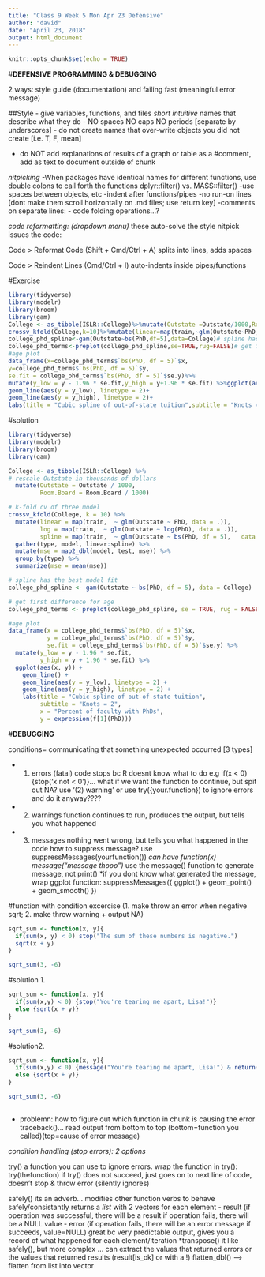 ```yaml
---
title: "Class 9 Week 5 Mon Apr 23 Defensive"
author: "david"
date: "April 23, 2018"
output: html_document
---
```


```r
knitr::opts_chunk$set(echo = TRUE)
```

#**DEFENSIVE PROGRAMMING & DEBUGGING**

2 ways: style guide (documentation) and failing fast (meaningful error message)

##Style
- give variables, functions, and files *short* *intuitive* names that describe what they do
- NO spaces NO caps NO periods [separate by underscores]
- do not create names that over-write objects you did not create [i.e. T, F, mean]

- do NOT add explanations of results of a graph or table as a #comment, add as text to document outside of chunk

*nitpicking*
-When packages have identical names for different functions, use double colons to call forth the functions
dplyr::filter() vs. MASS::filter()
-use spaces between objects, etc
-indent after functions/pipes
-no run-on lines [dont make them scroll horizontally on .md files; use return key]
-comments on separate lines:
   - code folding operations...?

*code reformatting: (dropdown menu)* 
these auto-solve the style nitpick issues the code:

Code > Reformat Code (Shift + Cmd/Ctrl + A) 
  splits into lines, adds spaces

Code > Reindent Lines (Cmd/Ctrl + I)
  auto-indents inside pipes/functions


#Exercise
```r
library(tidyverse)
library(modelr)
library(broom)
library(gam)
College <- as_tibble(ISLR::College)%>%mutate(Outstate =Outstate/1000,Room.Board=Room.Board/ 1000)# rescale Outstate in thousands of dollars
crossv_kfold(College,k=10)%>%mutate(linear=map(train,~glm(Outstate~PhD, data=.)),log= map(train,~glm(Outstate ~log(PhD), data=.)),spline=map(train,~ glm(Outstate ~bs(PhD, df=5),   data=.)))%>%gather(type,model,linear:spline)%>%mutate(mse=map2_dbl(model,test,mse))%>%group_by(type)%>%summarize(mse = mean(mse))# k-fold cv of three model types
college_phd_spline<-gam(Outstate~bs(PhD,df=5),data=College)# spline has the best model fit
college_phd_terms<-preplot(college_phd_spline,se=TRUE,rug=FALSE)# get first difference for age
#age plot
data_frame(x=college_phd_terms$`bs(PhD, df = 5)`$x,
y=college_phd_terms$`bs(PhD, df = 5)`$y,
se.fit = college_phd_terms$`bs(PhD, df = 5)`$se.y)%>%
mutate(y_low = y - 1.96 * se.fit,y_high = y+1.96 * se.fit) %>%ggplot(aes(x, y))+geom_line()+
geom_line(aes(y = y_low), linetype = 2)+
geom_line(aes(y = y_high), linetype = 2)+
labs(title = "Cubic spline of out-of-state tuition",subtitle = "Knots = 2",x = "Percent of faculty with PhDs",y=expression(f[1](PhD)))
```


#solution
```r

library(tidyverse)
library(modelr)
library(broom)
library(gam)

College <- as_tibble(ISLR::College) %>% 
# rescale Outstate in thousands of dollars
  mutate(Outstate = Outstate / 1000, 
         Room.Board = Room.Board / 1000)

# k-fold cv of three model
crossv_kfold(College, k = 10) %>% 
  mutate(linear = map(train,  ~ glm(Outstate ~ PhD, data = .)),
         log = map(train,  ~ glm(Outstate ~ log(PhD), data = .)),
         spline = map(train,  ~ glm(Outstate ~ bs(PhD, df = 5),   data = .))) %>% 
  gather(type, model, linear:spline) %>% 
  mutate(mse = map2_dbl(model, test, mse)) %>%
  group_by(type) %>% 
  summarize(mse = mean(mse)) 

# spline has the best model fit
college_phd_spline <- gam(Outstate ~ bs(PhD, df = 5), data = College)

# get first difference for age
college_phd_terms <- preplot(college_phd_spline, se = TRUE, rug = FALSE)

#age plot
data_frame(x = college_phd_terms$`bs(PhD, df = 5)`$x,
           y = college_phd_terms$`bs(PhD, df = 5)`$y,
           se.fit = college_phd_terms$`bs(PhD, df = 5)`$se.y) %>%
  mutate(y_low = y - 1.96 * se.fit, 
         y_high = y + 1.96 * se.fit) %>% 
  ggplot(aes(x, y)) +
    geom_line() +
    geom_line(aes(y = y_low), linetype = 2) +
    geom_line(aes(y = y_high), linetype = 2) +
    labs(title = "Cubic spline of out-of-state tuition",
         subtitle = "Knots = 2",
         x = "Percent of faculty with PhDs",
         y = expression(f[1](PhD)))


```


#**DEBUGGING**

conditions= communicating that something unexpected occurred [3 types]

- (1) errors (fatal) 
      code stops bc R doesnt know what to do
          e.g if(x < 0) {stop('x not < 0')}... 
          what if we want the function to continue, but spit out NA? use '(2) warning'
          or use try({your.function}) to ignore errors and do it anyway????
          
- (2) warnings
          function continues to run, produces the output, but tells you what happened
      

- (3) messages
        nothing went wrong, but tells you what happened in the code
        how to suppress message? use suppressMessages(yourfunction())
        *can have function(x) message("message thooo")
        *use the message() function to generate message, not print()
        *if you dont know what generated the message, wrap ggplot function:
        suppressMessages({
             ggplot() +
             geom_point() +
             geom_smooth()
          })
          
#function with condition excercise (1. make throw an error when negative sqrt; 2. make throw warning + output NA)
```r
sqrt_sum <- function(x, y){
  if(sum(x, y) < 0) stop("The sum of these numbers is negative.")
  sqrt(x + y)
}

sqrt_sum(3, -6)
```

#solution 1.
```r
sqrt_sum <- function(x, y){
  if(sum(x,y) < 0) {stop("You're tearing me apart, Lisa!")}
  else {sqrt(x + y)}
}

sqrt_sum(3, -6)

```

#solution2.
```r
sqrt_sum <- function(x, y){
  if(sum(x,y) < 0) {message("You're tearing me apart, Lisa!") & return(NA)}
  else {sqrt(x + y)}
}

sqrt_sum(3, -6)
          
```

- problemn: how to figure out which function in chunk is causing the error
traceback()... read output from bottom to top (bottom=function you called)(top=cause of error message)

*condition handling (stop errors): 2 options*

try()
   a function you can use to ignore errors. wrap the function in try(): try(thefunction)
   if try() does not succeed, just goes on to next line of code, doesn't stop & throw error (silently ignores)
   
safely() 
    its an adverb... modifies other function verbs to behave safely/consistantly
    returns a *list* with 2 vectors for each element
    - result (if operation was successful, there will be a result
              if operation fails, there will be a NULL value
    - error (if operation fails, there will be an error message 
              if succeeds, value=NULL)
    great bc very predictable output, gives you a record of what happened for each element/iteration
    *transpose() it like safely(), but more complex ... can extract the values that returned errors or the 
    values that returned results (result[is_ok] or with a !)
    flatten_dbl() --> flatten from list into vector






